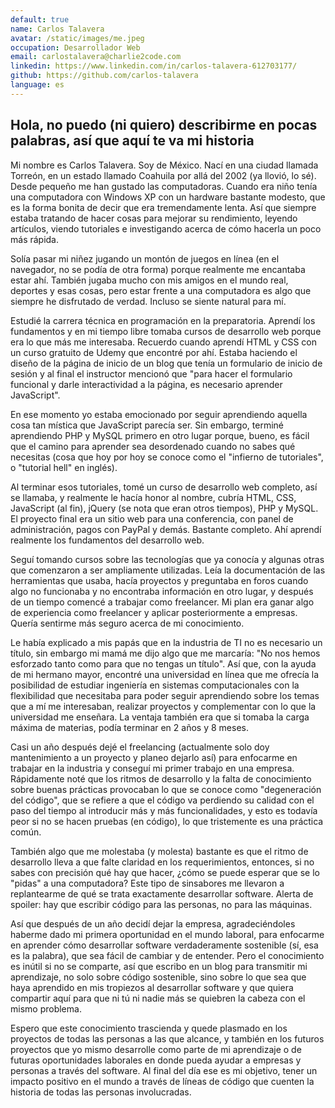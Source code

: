 ```yaml
---
default: true
name: Carlos Talavera
avatar: /static/images/me.jpeg
occupation: Desarrollador Web
email: carlostalavera@charlie2code.com
linkedin: https://www.linkedin.com/in/carlos-talavera-612703177/
github: https://github.com/carlos-talavera
language: es
---
```


## Hola, no puedo (ni quiero) describirme en pocas palabras, así que aquí te va mi historia

Mi nombre es Carlos Talavera. Soy de México. Nací en una ciudad llamada Torreón, en un estado llamado Coahuila por allá del 2002 (ya llovió, lo sé). Desde pequeño me han gustado las computadoras. Cuando era niño tenía una computadora con Windows XP con un hardware bastante modesto, que es la forma bonita de decir que era tremendamente lenta. Así que siempre estaba tratando de hacer cosas para mejorar su rendimiento, leyendo artículos, viendo tutoriales e investigando acerca de cómo hacerla un poco más rápida.

Solía pasar mi niñez jugando un montón de juegos en línea (en el navegador, no se podía de otra forma) porque realmente me encantaba estar ahí. También jugaba mucho con mis amigos en el mundo real, deportes y esas cosas, pero estar frente a una computadora es algo que siempre he disfrutado de verdad. Incluso se siente natural para mí.

Estudié la carrera técnica en programación en la preparatoria. Aprendí los fundamentos y en mi tiempo libre tomaba cursos de desarrollo web porque era lo que más me interesaba. Recuerdo cuando aprendí HTML y CSS con un curso gratuito de Udemy que encontré por ahí. Estaba haciendo el diseño de la página de inicio de un blog que tenía un formulario de inicio de sesión y al final el instructor mencionó que "para hacer el formulario funcional y darle interactividad a la página, es necesario aprender JavaScript".

En ese momento yo estaba emocionado por seguir aprendiendo aquella cosa tan mística que JavaScript parecía ser. Sin embargo, terminé aprendiendo PHP y MySQL primero en otro lugar porque, bueno, es fácil que el camino para aprender sea desordenado cuando no sabes qué necesitas (cosa que hoy por hoy se conoce como el "infierno de tutoriales", o "tutorial hell" en inglés).

Al terminar esos tutoriales, tomé un curso de desarrollo web completo, así se llamaba, y realmente le hacía honor al nombre, cubría HTML, CSS, JavaScript (al fin), jQuery (se nota que eran otros tiempos), PHP y MySQL. El proyecto final era un sitio web para una conferencia, con panel de administración, pagos con PayPal y demás. Bastante completo. Ahí aprendí realmente los fundamentos del desarrollo web.

Seguí tomando cursos sobre las tecnologías que ya conocía y algunas otras que comenzaron a ser ampliamente utilizadas. Leía la documentación de las herramientas que usaba, hacía proyectos y preguntaba en foros cuando algo no funcionaba y no encontraba información en otro lugar, y después de un tiempo comencé a trabajar como freelancer. Mi plan era ganar algo de experiencia como freelancer y aplicar posteriormente a empresas. Quería sentirme más seguro acerca de mi conocimiento.

Le había explicado a mis papás que en la industria de TI no es necesario un título, sin embargo mi mamá me dijo algo que me marcaría: "No nos hemos esforzado tanto como para que no tengas un título". Así que, con la ayuda de mi hermano mayor, encontré una universidad en línea que me ofrecía la posibilidad de estudiar ingeniería en sistemas computacionales con la flexibilidad que necesitaba para poder seguir aprendiendo sobre los temas que a mí me interesaban, realizar proyectos y complementar con lo que la universidad me enseñara. La ventaja también era que si tomaba la carga máxima de materias, podía terminar en 2 años y 8 meses.

Casi un año después dejé el freelancing (actualmente solo doy mantenimiento a un proyecto y planeo dejarlo así) para enfocarme en trabajar en la industria y conseguí mi primer trabajo en una empresa. Rápidamente noté que los ritmos de desarrollo y la falta de conocimiento sobre buenas prácticas provocaban lo que se conoce como "degeneración del código", que se refiere a que el código va perdiendo su calidad con el paso del tiempo al introducir más y más funcionalidades, y esto es todavía peor si no se hacen pruebas (en código), lo que tristemente es una práctica común.

También algo que me molestaba (y molesta) bastante es que el ritmo de desarrollo lleva a que falte claridad en los requerimientos, entonces, si no sabes con precisión qué hay que hacer, ¿cómo se puede esperar que se lo "pidas" a una computadora? Este tipo de sinsabores me llevaron a replantearme de qué se trata exactamente desarrollar software. Alerta de spoiler: hay que escribir código para las personas, no para las máquinas.

Así que después de un año decidí dejar la empresa, agradeciéndoles haberme dado mi primera oportunidad en el mundo laboral, para enfocarme en aprender cómo desarrollar software verdaderamente sostenible (sí, esa es la palabra), que sea fácil de cambiar y de entender. Pero el conocimiento es inútil si no se comparte, así que escribo en un blog para transmitir mi aprendizaje, no solo sobre código sostenible, sino sobre lo que sea que haya aprendido en mis tropiezos al desarrollar software y que quiera compartir aquí para que ni tú ni nadie más se quiebren la cabeza con el mismo problema.

Espero que este conocimiento trascienda y quede plasmado en los proyectos de todas las personas a las que alcance, y también en los futuros proyectos que yo mismo desarrolle como parte de mi aprendizaje o de futuras oportunidades laborales en donde pueda ayudar a empresas y personas a través del software. Al final del día ese es mi objetivo, tener un impacto positivo en el mundo a través de líneas de código que cuenten la historia de todas las personas involucradas.